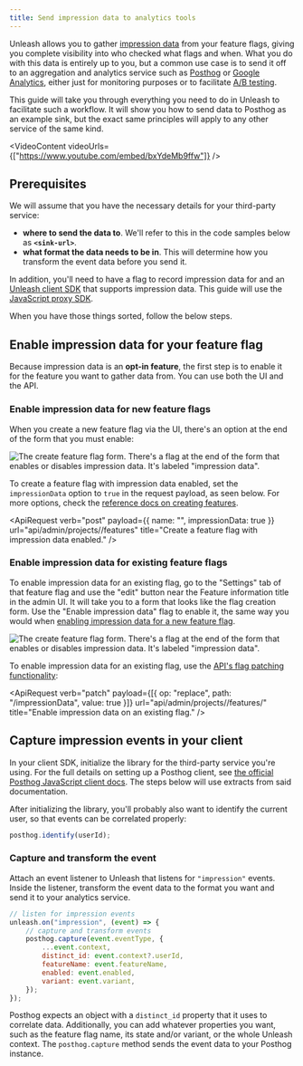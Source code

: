 ```yaml
---
title: Send impression data to analytics tools
---
```




Unleash allows you to gather [impression data](/reference/impression-data) from your feature flags, giving you complete visibility into who checked what flags and when. What you do with this data is entirely up to you, but a common use case is to send it off to an aggregation and analytics service such as [Posthog](https://posthog.com/) or [Google Analytics](https://analytics.google.com/), either just for monitoring purposes or to facilitate [A/B testing](/feature-flag-tutorials/use-cases/a-b-testing).

This guide will take you through everything you need to do in Unleash to facilitate such a workflow. It will show you how to send data to Posthog as an example sink, but the exact same principles will apply to any other service of the same kind.

<VideoContent videoUrls={["https://www.youtube.com/embed/bxYdeMb9ffw"]} />

## Prerequisites

We will assume that you have the necessary details for your third-party service:

-   **where to send the data to**. We'll refer to this in the code samples below as **`<sink-url>`**.
-   **what format the data needs to be in**. This will determine how you transform the event data before you send it.

In addition, you'll need to have a flag to record impression data for and an [Unleash client SDK](/reference/sdks) that supports impression data. This guide will use the [JavaScript proxy SDK](/reference/sdks/javascript-browser).

When you have those things sorted, follow the below steps.

## Enable impression data for your feature flag

Because impression data is an **opt-in feature**, the first step is to enable it for the feature you want to gather data from. You can use both the UI and the API.

### Enable impression data for new feature flags

When you create a new feature flag via the UI, there's an option at the end of the form that you must enable:

![The create feature flag form. There's a flag at the end of the form that enables or disables impression data. It's labeled "impression data".](/img/enable-impression-data.png)

To create a feature flag with impression data enabled, set the `impressionData` option to `true` in the request payload, as seen below. For more options, check the [reference docs on creating features](/reference/api/legacy/unleash/admin/features-v2#create-toggle).

<ApiRequest
    verb="post"
    payload={{ name: "<feature-flag-name>", impressionData: true }}
    url="api/admin/projects/<project-id>/features"
    title="Create a feature flag with impression data enabled."
/>

### Enable impression data for existing feature flags

To enable impression data for an existing flag, go to the "Settings" tab of that feature flag and use the "edit" button near the Feature information title in the admin UI. It will take you to a form that looks like the flag creation form. Use the "Enable impression data" flag to enable it, the same way you would when [enabling impression data for a new feature flag](#step-1-new-toggles).

![The create feature flag form. There's a flag at the end of the form that enables or disables impression data. It's labeled "impression data".](/img/enable-impression-data-existing-toggle.png)

To enable impression data for an existing flag, use the [API's flag patching functionality](/reference/api/legacy/unleash/admin/features-v2#patch-toggle):

<ApiRequest
    verb="patch"
    payload={[{ op: "replace", path: "/impressionData", value: true }]}
    url="api/admin/projects/<project-id>/features/<feature-flag-name>"
    title="Enable impression data on an existing flag."
/>

## Capture impression events in your client

In your client SDK, initialize the library for the third-party service you're using.
For the full details on setting up a Posthog client, see [the official Posthog JavaScript client docs](https://posthog.com/docs/integrate/client/js).
The steps below will use extracts from said documentation.

After initializing the library, you'll probably also want to identify the current user, so that events can be correlated properly:

```js title="Identify the user."
posthog.identify(userId);
```

### Capture and transform the event

Attach an event listener to Unleash that listens for `"impression"` events. Inside the listener, transform the event data to the format you want and send it to your analytics service.

```js title="Capture, transform, and send impression data."
// listen for impression events
unleash.on("impression", (event) => {
    // capture and transform events
    posthog.capture(event.eventType, {
        ...event.context,
        distinct_id: event.context?.userId,
        featureName: event.featureName,
        enabled: event.enabled,
        variant: event.variant,
    });
});
```

Posthog expects an object with a `distinct_id` property that it uses to correlate data.
Additionally, you can add whatever properties you want, such as the feature flag name, its state and/or variant, or the whole Unleash context.
The `posthog.capture` method sends the event data to your Posthog instance.

